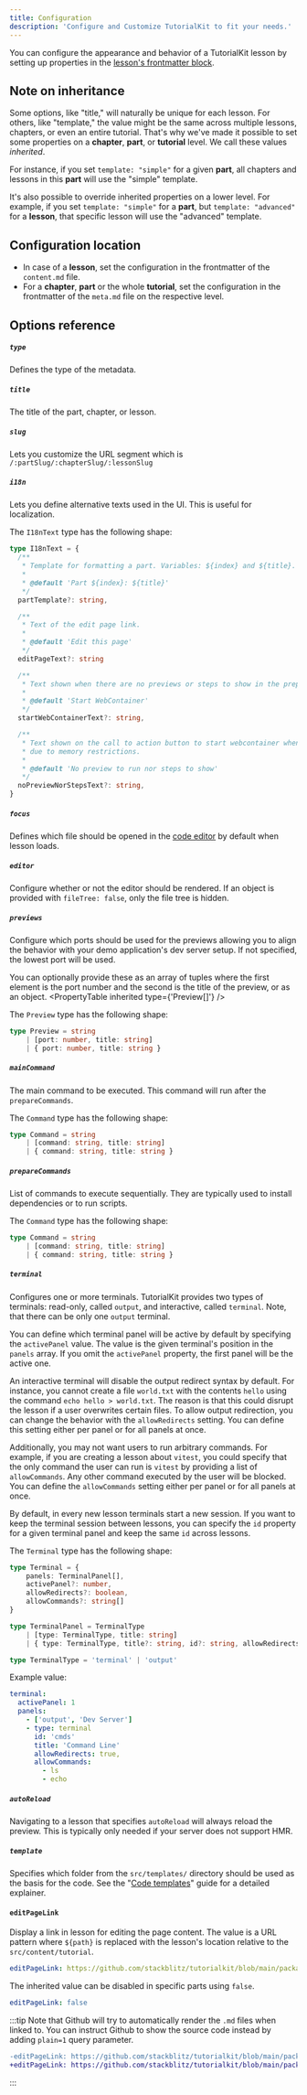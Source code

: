 ```yaml
---
title: Configuration
description: 'Configure and Customize TutorialKit to fit your needs.'
---
```


You can configure the appearance and behavior of a TutorialKit lesson by setting up properties in the [lesson's frontmatter block](/guides/creating-content/#a-lesson-content-file).

## Note on inheritance

Some options, like "title," will naturally be unique for each lesson. For others, like "template," the value might be the same across multiple lessons, chapters, or even an entire tutorial. That's why we've made it possible to set some properties on a **chapter**, **part**, or **tutorial** level. We call these values _inherited_.

For instance, if you set `template: "simple"` for a given **part**, all chapters and lessons in this **part** will use the "simple" template.

It's also possible to override inherited properties on a lower level. For example, if you set `template: "simple"` for a **part**, but `template: "advanced"` for a **lesson**, that specific lesson will use the "advanced" template.

## Configuration location

- In case of a **lesson**, set the configuration in the frontmatter of the `content.md` file.
- For a **chapter**, **part** or the whole **tutorial**, set the configuration in the frontmatter of the `meta.md` file on the respective level.

## Options reference

##### `type`
Defines the type of the metadata.
<PropertyTable required values="'part', 'chapter' or 'lesson'" />

##### `title`
The title of the part, chapter, or lesson.
<PropertyTable required type="string" />

##### `slug`
Lets you customize the URL segment which is `/:partSlug/:chapterSlug/:lessonSlug`
<PropertyTable type="string" />

##### `i18n`
Lets you define alternative texts used in the UI. This is useful for localization.
<PropertyTable inherited type="I18nText" />

The `I18nText` type has the following shape:

```ts
type I18nText = {
  /**
   * Template for formatting a part. Variables: ${index} and ${title}.
   *
   * @default 'Part ${index}: ${title}'
   */
  partTemplate?: string,

  /**
   * Text of the edit page link.
   *
   * @default 'Edit this page'
   */
  editPageText?: string

  /**
   * Text shown when there are no previews or steps to show in the prepare environment section.
   *
   * @default 'Start WebContainer'
   */
  startWebContainerText?: string,

  /**
   * Text shown on the call to action button to start webcontainer when boot was blocked
   * due to memory restrictions.
   *
   * @default 'No preview to run nor steps to show'
   */
  noPreviewNorStepsText?: string,
}

```

##### `focus`
Defines which file should be opened in the [code editor](/guides/ui/#code-editor) by default when lesson loads.
<PropertyTable inherited type="string" />

##### `editor`
Configure whether or not the editor should be rendered. If an object is provided with `fileTree: false`, only the file tree is hidden.
<PropertyTable inherited type="boolean | { fileTree: false }" />

##### `previews`
Configure which ports should be used for the previews allowing you to align the behavior with your demo application's dev server setup. If not specified, the lowest port will be used.

You can optionally provide these as an array of tuples where the first element is the port number and the second is the title of the preview, or as an object.
<PropertyTable inherited type={'Preview[]'} />

The `Preview` type has the following shape:

```ts
type Preview = string
    | [port: number, title: string]
    | { port: number, title: string }

```

##### `mainCommand`
The main command to be executed. This command will run after the `prepareCommands`.
<PropertyTable inherited type="Command" />

The `Command` type has the following shape:

```ts
type Command = string
    | [command: string, title: string]
    | { command: string, title: string }

```

##### `prepareCommands`
List of commands to execute sequentially. They are typically used to install dependencies or to run scripts.
<PropertyTable inherited type="Command[]" />

The `Command` type has the following shape:

```ts
type Command = string
    | [command: string, title: string]
    | { command: string, title: string }

```

##### `terminal`
Configures one or more terminals. TutorialKit provides two types of terminals: read-only, called `output`, and interactive, called `terminal`. Note, that there can be only one `output` terminal.

You can define which terminal panel will be active by default by specifying the `activePanel` value. The value is the given terminal's position in the `panels` array. If you omit the `activePanel` property, the first panel will be the active one.

An interactive terminal will disable the output redirect syntax by default. For instance, you cannot create a file `world.txt` with the contents `hello` using the command `echo hello > world.txt`. The reason is that this could disrupt the lesson if a user overwrites certain files. To allow output redirection, you can change the behavior with the `allowRedirects` setting. You can define this setting either per panel or for all panels at once.

Additionally, you may not want users to run arbitrary commands. For example, if you are creating a lesson about `vitest`, you could specify that the only command the user can run is `vitest` by providing a list of `allowCommands`. Any other command executed by the user will be blocked. You can define the `allowCommands` setting either per panel or for all panels at once.

By default, in every new lesson terminals start a new session. If you want to keep the terminal session between lessons, you can specify the `id` property for a given terminal panel and keep the same `id` across lessons.
<PropertyTable inherited type="Terminal" />

The `Terminal` type has the following shape:

```ts
type Terminal = {
    panels: TerminalPanel[],
    activePanel?: number,
    allowRedirects?: boolean,
    allowCommands?: string[]
}

type TerminalPanel = TerminalType
    | [type: TerminalType, title: string]
    | { type: TerminalType, title?: string, id?: string, allowRedirects?: boolean, allowCommands?: boolean }

type TerminalType = 'terminal' | 'output'

```

Example value:

```yaml
terminal:
  activePanel: 1
  panels:
    - ['output', 'Dev Server']
    - type: terminal
      id: 'cmds'
      title: 'Command Line'
      allowRedirects: true,
      allowCommands:
        - ls
        - echo

```

##### `autoReload`
Navigating to a lesson that specifies `autoReload` will always reload the preview. This is typically only needed if your server does not support HMR.
<PropertyTable inherited type="boolean" />

##### `template`
Specifies which folder from the `src/templates/` directory should be used as the basis for the code. See the "[Code templates](/guides/creating-content/#code-templates)" guide for a detailed explainer.
<PropertyTable inherited type="string" />

#### `editPageLink`
Display a link in lesson for editing the page content.
The value is a URL pattern where `${path}` is replaced with the lesson's location relative to the `src/content/tutorial`.

<PropertyTable inherited type="string|false" />

```yaml
editPageLink: https://github.com/stackblitz/tutorialkit/blob/main/packages/template/src/content/tutorial/${path}
```

The inherited value can be disabled in specific parts using `false`.

```yaml
editPageLink: false
```

:::tip
Note that Github will try to automatically render the `.md` files when linked to.
You can instruct Github to show the source code instead by adding `plain=1` query parameter.

```diff
-editPageLink: https://github.com/stackblitz/tutorialkit/blob/main/packages/template/src/content/tutorial/${path}
+editPageLink: https://github.com/stackblitz/tutorialkit/blob/main/packages/template/src/content/tutorial/${path}?plain=1
```

:::

